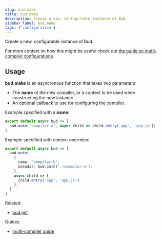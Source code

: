 ```yaml
---
slug: bud.make
title: bud.make
description: Create a new, configurable instance of Bud.
sidebar_label: bud.make
tags: ['configuration']
---
```



Create a new, configurable instance of Bud.

For more context on how this might be useful check out [the guide on multi-compiler configurations](/guides/general-use/multi-compiler).

## Usage

**bud.make** is an asyncronous function that takes two parameters:

- The **name** of the new compiler, or a context to be used when constructing the new instance.
- An optional callback to use for configuring the compiler.

Example specified with a **name**:

```js
export default async bud => {
  bud.make('compiler-a', async child => child.entry('app', 'app.js'))
}
```

Example specified with context overrides:

```ts
export default async bud => {
  bud.make(
    {
      name: 'compiler-b',
      basedir: bud.path('./compiler-a'),
    },
    async child => {
      child.entry('app', 'app.js')
    },
  )
}
```

Related:

- [bud.get](/docs/bud.get)

Guides:

- [multi-compiler guide](/guides/general-use/multi-compiler)
